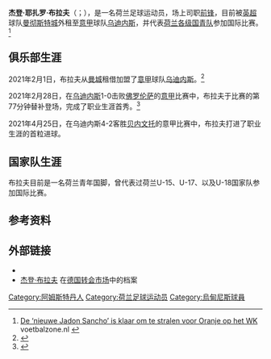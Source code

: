 {{short description|荷兰足球运动员}}
{{noteTA
|G1=Football
|G2=UEFA
|G3=EPL
|G4=意甲
|G5=荷甲
|1=zh-hans:杰登;zh-hant:傑登;zh-hk:積頓;
|2=zh-hans:布拉夫;zh-hant:布拉夫;zh-hk:巴夫;
}}
{{Infobox football biography
| name = 杰登·布拉夫<br>''Jayden Braaf''
| fullname = 杰登·耶扎罗·布拉夫<br>''Jayden Jezairo Braaf''
| image = 
| birth_date = {{birth date and age|df=yes|2002|8|31}}
| birth_place = {{NED}}[[阿姆斯特丹|阿姆斯特丹]]
| height = 1.79 m
|currentclub = [[曼彻斯特城足球俱乐部|曼城]]
|clubnumber  = 73
| position = [[前锋_(足球)|左边锋]]
| youthyears1 = 2009–2010
| youthclubs1 = 弗蒂乌斯ASV
| youthyears2 = 2010–2013
| youthclubs2 = {{le|阿贾克斯青训学院|Ajax Youth Academy|阿贾克斯}}
| youthyears3 = 2013–2014
| youthclubs3 = {{le|阿姆斯特丹足球俱乐部|AFC Amsterdam|阿姆斯特丹}}
| youthyears4 = 2014–2018
| youthclubs4 = [[PSV埃因霍温|埃因霍温]]
| youthyears5 = 2018–
| youthclubs5 = {{le|曼彻斯特城足球俱乐部精英发展梯队以及青训学院|Manchester City F.C. EDS and Academy|曼城}}
|years1 = 2021–     | clubs1 = [[曼彻斯特城足球俱乐部|曼城]] | caps1 = 0 | goals1 = 0
|years2 = 2021     | clubs2 =  → [[乌迪内斯足球俱乐部|乌迪内斯]]（外租）    | caps2 = 4 | goals2 = 1
| nationalyears1 = 2017
| nationalcaps1 = 6
| nationalgoals1 = 1
| nationalteam1 = {{le|荷兰17岁以下国家足球队|Netherlands national under-17 football team|荷兰U-15}}
| nationalyears2 = 2018–2019
| nationalcaps2 = 12
| nationalgoals2 = 4
| nationalteam2 = {{le|荷兰18岁以下国家足球队|Netherlands national under-17 football team|荷兰U-17}}
| nationalyears3 = 2019–
| nationalcaps3 = 3
| nationalgoals3 = 2
| nationalteam3 = {{le|荷兰18岁以下国家足球队|Netherlands national under-18 football team|荷兰U-18}}
| pcupdate = 2021年4月25日
}}

'''杰登·耶扎罗·布拉夫'''（{{lang-nl|Jayden Jezairo Braaf}}；{{bd|2002年|8月31日}}），是一名荷兰足球运动员，场上司职[[前锋_(足球)|前锋]]，目前被[[英格兰足球超级联赛|英超]]球队[[曼彻斯特城足球俱乐部|曼彻斯特城]]外租至[[意大利足球甲级联赛|意甲]]球队[[乌迪内斯足球俱乐部|乌迪内斯]]，并代表[[荷兰国家足球队|荷兰各级国青队]]参加国际比赛。<ref>[https://www.voetbalzone.nl/doc.asp?uid=361080 De ‘nieuwe Jadon Sancho’ is klaar om te stralen voor Oranje op het WK] {{Wayback|url=https://www.voetbalzone.nl/doc.asp?uid=361080 |date=20210417010756 }} voetbalzone.nl {{nl}}</ref>

==俱乐部生涯==
2021年2月1日，布拉夫从[[曼彻斯特城足球俱乐部|曼城]]租借加盟了[[意大利足球甲级联赛|意甲]]球队[[乌迪内斯足球俱乐部|乌迪内斯]]。<ref>{{cite press release|url=https://www.udinese.it/news/squadra/braaf-e-un-nuovo-giocatore-dell-udinese|title=Braaf è un nuovo giocatore dell'Udinese|publisher=[[乌迪内斯足球俱乐部|乌迪内斯]]官网|date=2021-02-01|access-date=2021-04-14|language=it|archive-date=2021-04-17|archive-url=https://web.archive.org/web/20210417182627/https://www.udinese.it/news/squadra/braaf-e-un-nuovo-giocatore-dell-udinese|dead-url=no}}</ref>

2021年2月28日，在[[乌迪内斯足球俱乐部|乌迪内斯]]1-0击败[[佛罗伦萨足球俱乐部|佛罗伦萨]]的[[意大利足球甲级联赛|意甲]]比赛中，布拉夫于比赛的第77分钟替补登场，完成了职业生涯首秀。<ref>{{cite web |url=https://int.soccerway.com/matches/2021/02/28/italy/serie-a/udinese-calcio/acf-fiorentina/3362134/ |title=Udinese vs. Fiorentina |website=Soccerway.com |date=2021-02-28 |language=en |access-date=2021-04-14 |archive-date=2021-05-05 |archive-url=https://web.archive.org/web/20210505082027/https://int.soccerway.com/matches/2021/02/28/italy/serie-a/udinese-calcio/acf-fiorentina/3362134/ |dead-url=no }}</ref>

2021年4月25日，在乌迪内斯4-2客胜[[贝内文托足球俱乐部|贝内文托]]的意甲比赛中，布拉夫打进了职业生涯的首粒进球。

==国家队生涯==
布拉夫目前是一名荷兰青年国脚，曾代表过荷兰U-15、U-17、以及U-18国家队参加国际比赛。

==参考资料==
{{reflist}}

==外部链接==
* {{Soccerway|572150}}
* [https://transfermarkt.com/jayden-braaf/profil/spieler/470391 杰登·布拉夫] {{Wayback|url=https://transfermarkt.com/jayden-braaf/profil/spieler/470391 |date=20211101070718 }}在[[德国转会市场|德国转会市场]]中的档案{{en}}

{{DEFAULTSORT:Braaf, Jayden}}
[[Category:阿姆斯特丹人|Category:阿姆斯特丹人]]
[[Category:荷兰足球运动员|Category:荷兰足球运动员]]
[[Category:烏甸尼斯球員|Category:烏甸尼斯球員]]